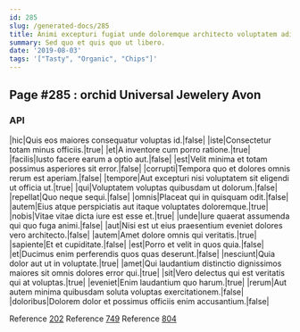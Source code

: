 ```yaml
---
id: 285
slug: /generated-docs/285
title: Animi excepturi fugiat unde doloremque architecto voluptatem adipisci eum.
summary: Sed quo et quis quo ut libero.
date: '2019-08-03'
tags: '["Tasty", "Organic", "Chips"]'
---
```


## Page #285 : orchid Universal Jewelery Avon
### API

|hic|Quis eos maiores consequatur voluptas id.|false|
|iste|Consectetur totam minus officiis.|true|
|et|A inventore cum porro ratione.|true|
|facilis|Iusto facere earum a optio aut.|false|
|est|Velit minima et totam possimus asperiores sit error.|false|
|corrupti|Tempora quo et dolores omnis rerum est aperiam.|false|
|tempore|Aut excepturi nisi voluptatem sit eligendi ut officia ut.|true|
|qui|Voluptatem voluptas quibusdam ut dolorum.|false|
|repellat|Quo neque sequi.|false|
|omnis|Placeat qui in quisquam odit.|false|
|autem|Eius atque perspiciatis aut itaque voluptates doloremque.|true|
|nobis|Vitae vitae dicta iure est esse et.|true|
|unde|Iure quaerat assumenda qui quo fuga animi.|false|
|aut|Nisi est ut eius praesentium eveniet dolores vero architecto.|false|
|autem|Amet dolore omnis qui veritatis.|true|
|sapiente|Et et cupiditate.|false|
|est|Porro et velit in quos quia.|false|
|et|Ducimus enim perferendis quos quas deserunt.|false|
|nesciunt|Quia dolor aut ut in voluptate.|true|
|amet|Qui laudantium distinctio dignissimos maiores sit omnis dolores error qui.|true|
|sit|Vero delectus qui est veritatis qui at voluptas.|true|
|eveniet|Enim laudantium quo harum.|true|
|rerum|Aut autem minima quibusdam soluta voluptas exercitationem.|false|
|doloribus|Dolorem dolor et possimus officiis enim accusantium.|false|

Reference [202](/generated-docs/202)
Reference [749](/generated-docs/749)
Reference [804](/generated-docs/804)



